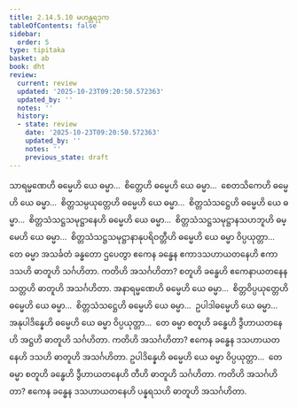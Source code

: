 ```yaml
---
title: 2.14.5.10 မဟန္တရဒုက
tableOfContents: false
sidebar:
  order: 5
type: tipitaka
basket: ab
book: dht
review:
  current: review
  updated: '2025-10-23T09:20:50.572363'
  updated_by: ''
  notes: ''
  history:
  - state: review
    date: '2025-10-23T09:20:50.572363'
    updated_by: ''
    notes: ''
    previous_state: draft
---
```



<ReviewStatus review={frontmatter.review} showDetails={true} />

<HypothesisAnnotation frontmatter={frontmatter} />

<DynamicBreadcrumb />

<Division number="504" book="dht" e="ch" v="31" p="97">

<Paragraph number="625" book="dht">
သာရမ္မဏေဟိ ဓမ္မေဟိ ယေ ဓမ္မာ…  စိတ္တေဟိ ဓမ္မေဟိ ယေ ဓမ္မာ…  စေတသိကေဟိ ဓမ္မေဟိ ယေ ဓမ္မာ…  စိတ္တသမ္ပယုတ္တေဟိ ဓမ္မေဟိ ယေ ဓမ္မာ…  စိတ္တသံသဋ္ဌေဟိ ဓမ္မေဟိ ယေ ဓမ္မာ…  စိတ္တသံသဋ္ဌသမုဋ္ဌာနေဟိ ဓမ္မေဟိ ယေ ဓမ္မာ…  စိတ္တသံသဋ္ဌသမုဋ္ဌာနသဟဘူဟိ ဓမ္မေဟိ ယေ ဓမ္မာ…  စိတ္တသံသဋ္ဌသမုဋ္ဌာနာနုပရိဝတ္တီဟိ ဓမ္မေဟိ ယေ ဓမ္မာ ဝိပ္ပယုတ္တာ…  တေ ဓမ္မာ အသင်္ခတံ ခန္ဓတော ဌပေတွာ ဧကေန ခန္ဓေန ဧကာဒသဟာယတနေဟိ ဧကာဒသဟိ ဓာတူဟိ သင်္ဂဟိတာ. ကတိဟိ အသင်္ဂဟိတာ? စတူဟိ ခန္ဓေဟိ ဧကေနာယတနေန သတ္တဟိ ဓာတူဟိ အသင်္ဂဟိတာ.
</Paragraph>

</Division>
<Division number="505" book="dht" e="ch" v="31" p="97">

<Paragraph number="626" book="dht">
အနာရမ္မဏေဟိ ဓမ္မေဟိ ယေ ဓမ္မာ…  စိတ္တဝိပ္ပယုတ္တေဟိ ဓမ္မေဟိ ယေ ဓမ္မာ…  စိတ္တသံသဋ္ဌေဟိ ဓမ္မေဟိ ယေ ဓမ္မာ…  ဥပါဒါဓမ္မေဟိ ယေ ဓမ္မာ…  အနုပါဒိန္နေဟိ ဓမ္မေဟိ ယေ ဓမ္မာ ဝိပ္ပယုတ္တာ…  တေ ဓမ္မာ စတူဟိ ခန္ဓေဟိ ဒွီဟာယတနေဟိ အဋ္ဌဟိ ဓာတူဟိ သင်္ဂဟိတာ. ကတိဟိ အသင်္ဂဟိတာ? ဧကေန ခန္ဓေန ဒသဟာယတနေဟိ ဒသဟိ ဓာတူဟိ အသင်္ဂဟိတာ.
</Paragraph>

</Division>
<Division number="506" book="dht" e="ch" v="31" p="97">

<Paragraph number="627" book="dht">
ဥပါဒိန္နေဟိ ဓမ္မေဟိ ယေ ဓမ္မာ ဝိပ္ပယုတ္တာ…  တေ ဓမ္မာ စတူဟိ ခန္ဓေဟိ ဒွီဟာယတနေဟိ တီဟိ ဓာတူဟိ သင်္ဂဟိတာ. ကတိဟိ အသင်္ဂဟိတာ? ဧကေန ခန္ဓေန ဒသဟာယတနေဟိ ပန္နရသဟိ ဓာတူဟိ အသင်္ဂဟိတာ.
</Paragraph>
</Division>